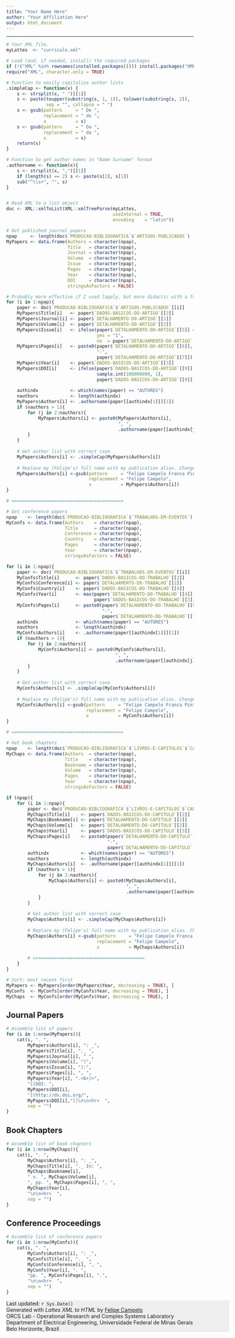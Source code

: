 ```yaml
---
title: "Your Name Here"
author: "Your Affiliation Here"
output: html_document
---
```

<hr>

```r
# Your XML file.
myLattes  <- "curriculo.xml"

# Load (and, if needed, install) the required packages
if (!("XML" %in% rownames(installed.packages()))) install.packages("XML")
require("XML", character.only = TRUE)

# Function to easily capitalize author lists
.simpleCap <- function(x) {
    s <- strsplit(x, " ")[[1]]
    s <- paste(toupper(substring(s, 1, 1)), tolower(substring(s, 2)),
               sep = "", collapse = " ")
    s <- gsub(pattern     = " De ", 
              replacement = " de ", 
              x           = s)
    s <- gsub(pattern     = " Da ", 
              replacement = " da ", 
              x           = s)
    return(s)
}

# Function to get author names in "Name Surname" format
.authorname <- function(x){
    s <- strsplit(x, ",")[[1]]
    if (length(s) == 2) s <- paste(s[2], s[1])
    sub("^\\s+", "", s)
}


# Read XML to a list object
doc <- XML::xmlToList(XML::xmlTreeParse(myLattes, 
                                        useInternal = TRUE, 
                                        encoding    = "latin"))

# Get published journal papers
npap     <- length(doc$`PRODUCAO-BIBLIOGRAFICA`$`ARTIGOS-PUBLICADOS`)
MyPapers <- data.frame(Authors = character(npap),
                       Title   = character(npap),
                       Journal = character(npap),
                       Volume  = character(npap),
                       Issue   = character(npap),
                       Pages   = character(npap),
                       Year    = character(npap),
                       DOI     = character(npap),
                       stringsAsFactors = FALSE)

# Probably more effective if I used lapply, but more didactic with a for loop
for (i in 1:npap){
    paper <- doc$`PRODUCAO-BIBLIOGRAFICA`$`ARTIGOS-PUBLICADOS`[[i]]
    MyPapers$Title[i]   <- paper$`DADOS-BASICOS-DO-ARTIGO`[[2]]
    MyPapers$Journal[i] <- paper$`DETALHAMENTO-DO-ARTIGO`[[1]]
    MyPapers$Volume[i]  <- paper$`DETALHAMENTO-DO-ARTIGO`[[3]]
    MyPapers$Issue[i]   <- ifelse(paper$`DETALHAMENTO-DO-ARTIGO`[[5]] == "", 
                                  yes = "1",
                                  no  = paper$`DETALHAMENTO-DO-ARTIGO`[[5]])
    MyPapers$Pages[i]   <- paste0(paper$`DETALHAMENTO-DO-ARTIGO`[[6]],
                                  "-",
                                  paper$`DETALHAMENTO-DO-ARTIGO`[[7]])
    MyPapers$Year[i]    <- paper$`DADOS-BASICOS-DO-ARTIGO`[[3]]
    MyPapers$DOI[i]     <- ifelse(paper$`DADOS-BASICOS-DO-ARTIGO`[[9]] == "",
                                  sample.int(100000000, 1),
                                  paper$`DADOS-BASICOS-DO-ARTIGO`[[9]])
    
    authindx            <- which(names(paper) == "AUTORES")
    nauthors            <- length(authindx)
    MyPapers$Authors[i] <- .authorname(paper[[authindx[1]]][1])
    if (nauthors > 1){
        for (j in 2:nauthors){
            MyPapers$Authors[i] <- paste0(MyPapers$Authors[i], 
                                          ", ",
                                          .authorname(paper[[authindx[j]]][1]))
        }
    }
    
    # Get author list with correct case
    MyPapers$Authors[i] <- .simpleCap(MyPapers$Authors[i])
    
    # Replace my (Felipe's) full name with my publication alias. Change if needed, comment if irrelevant
    MyPapers$Authors[i] <-gsub(pattern     = "Felipe Campelo Franca Pinto", 
                               replacement = "Felipe Campelo", 
                               x           = MyPapers$Authors[i])
}

# ==========================================

# Get conference papers
npap    <- length(doc$`PRODUCAO-BIBLIOGRAFICA`$`TRABALHOS-EM-EVENTOS`)
MyConfs <- data.frame(Authors    = character(npap),
                      Title      = character(npap),
                      Conference = character(npap),
                      Country    = character(npap),
                      Pages      = character(npap),
                      Year       = character(npap),
                      stringsAsFactors = FALSE)

for (i in 1:npap){
    paper <- doc$`PRODUCAO-BIBLIOGRAFICA`$`TRABALHOS-EM-EVENTOS`[[i]]
    MyConfs$Title[i]      <- paper$`DADOS-BASICOS-DO-TRABALHO`[[2]]
    MyConfs$Conference[i] <- paper$`DETALHAMENTO-DO-TRABALHO`[[2]]
    MyConfs$Country[i]    <- paper$`DADOS-BASICOS-DO-TRABALHO`[[4]]
    MyConfs$Year[i]       <- max(paper$`DETALHAMENTO-DO-TRABALHO`[[4]],
                                 paper$`DADOS-BASICOS-DO-TRABALHO`[[3]])
    MyConfs$Pages[i]      <- paste0(paper$`DETALHAMENTO-DO-TRABALHO`[[9]],
                                    "-",
                                    paper$`DETALHAMENTO-DO-TRABALHO`[[10]])
    authindx              <- which(names(paper) == "AUTORES")
    nauthors              <- length(authindx)
    MyConfs$Authors[i]    <- .authorname(paper[[authindx[1]]][1])
    if (nauthors > 1){
        for (j in 2:nauthors){
            MyConfs$Authors[i] <- paste0(MyConfs$Authors[i], 
                                         ", ",
                                         .authorname(paper[[authindx[j]]][1]))
        }
    }
    
    # Get author list with correct case
    MyConfs$Authors[i] <- .simpleCap(MyConfs$Authors[i])
    
    # Replace my (Felipe's) full name with my publication alias. Change if needed, comment if irrelevant
    MyConfs$Authors[i] <-gsub(pattern     = "Felipe Campelo Franca Pinto", 
                              replacement = "Felipe Campelo", 
                              x           = MyConfs$Authors[i])
}

# ==========================================

# Get book chapters
npap    <- length(doc$`PRODUCAO-BIBLIOGRAFICA`$`LIVROS-E-CAPITULOS`$`CAPITULOS-DE-LIVROS-PUBLICADOS`)
MyChaps <- data.frame(Authors  = character(npap),
                      Title    = character(npap),
                      Bookname = character(npap),
                      Volume   = character(npap),
                      Pages    = character(npap),
                      Year     = character(npap),
                      stringsAsFactors = FALSE)

if (npap){
    for (i in 1:npap){
        paper <- doc$`PRODUCAO-BIBLIOGRAFICA`$`LIVROS-E-CAPITULOS`$`CAPITULOS-DE-LIVROS-PUBLICADOS`[[i]]
        MyChaps$Title[i]    <- paper$`DADOS-BASICOS-DO-CAPITULO`[[2]]
        MyChaps$Bookname[i] <- paper$`DETALHAMENTO-DO-CAPITULO`[[1]]
        MyChaps$Volume[i]   <- paper$`DETALHAMENTO-DO-CAPITULO`[[2]]
        MyChaps$Year[i]     <- paper$`DADOS-BASICOS-DO-CAPITULO`[[3]]
        MyChaps$Pages[i]    <- paste0(paper$`DETALHAMENTO-DO-CAPITULO`[[3]],
                                      "-",
                                      paper$`DETALHAMENTO-DO-CAPITULO`[[4]])
        authindx            <- which(names(paper) == "AUTORES")
        nauthors            <- length(authindx)
        MyChaps$Authors[i]  <- .authorname(paper[[authindx[1]]][1])
        if (nauthors > 1){
            for (j in 2:nauthors){
                MyChaps$Authors[i] <- paste0(MyChaps$Authors[i], 
                                             ", ",
                                             .authorname(paper[[authindx[j]]][1]))
            }
        }
        
        # Get author list with correct case
        MyChaps$Authors[i] <- .simpleCap(MyChaps$Authors[i])
        
        # Replace my (Felipe's) full name with my publication alias. Change if needed, comment if irrelevant
        MyChaps$Authors[i] <-gsub(pattern     = "Felipe Campelo Franca Pinto", 
                                  replacement = "Felipe Campelo", 
                                  x           = MyChaps$Authors[i])
        
        # ==========================================
    }
}

# Sort: most recent first
MyPapers <- MyPapers[order(MyPapers$Year, decreasing = TRUE), ]
MyConfs  <- MyConfs[order(MyConfs$Year, decreasing = TRUE), ]
MyChaps  <- MyConfs[order(MyConfs$Year, decreasing = TRUE), ]

```

## Journal Papers  
  
```r
# Assemble list of papers
for (i in 1:nrow(MyPapers)){
    cat(i, ". ",
        MyPapers$Authors[i], ": _",
        MyPapers$Title[i], "._ ",
        MyPapers$Journal[i], " ",
        MyPapers$Volume[i], "(",
        MyPapers$Issue[i], "):",
        MyPapers$Pages[i], ", ",
        MyPapers$Year[i], ".<br/>",
        "[[DOI: ", 
        MyPapers$DOI[i],
        "](http://dx.doi.org/",
        MyPapers$DOI[i],")]\n\n<hr>  ",
        sep = "")
}
```

## Book Chapters  
  
```r
# Assemble list of book chapters
for (i in 1:nrow(MyChaps)){
    cat(i, ". ",
        MyChaps$Authors[i], ": _",
        MyChaps$Title[i], "._ In: ",
        MyChaps$Bookname[i], 
        " v. ", MyChaps$Volume[i], 
        ", pp. ", MyChaps$Pages[i], ", ",
        MyChaps$Year[i],
        "\n\n<hr>  ",
        sep = "")
}
```

## Conference Proceedings  
  
```r
# Assemble list of conference papers
for (i in 1:nrow(MyConfs)){
    cat(i, ". ",
        MyConfs$Authors[i], ": _",
        MyConfs$Title[i], "._ ",
        MyConfs$Conference[i], ", ",
        MyConfs$Year[i], ". ",
        "pp. ", MyConfs$Pages[i], ".",
        "\n\n<hr>  ",
        sep = "")
}
```

<div style="background-color:#eeeeee; width:600px">
Last updated: `r Sys.Date()`<br/>
Generated with _Lattes XML to HTML_ by [Felipe Campelo](mailto:fcampelo@ufmg.br)<br/>
ORCS Lab - Operational Research and Complex Systems Laboratory<br/>
Department of Electrical Engineering, Universidade Federal de Minas Gerais<br/>
Belo Horizonte, Brazil</i>
</div>